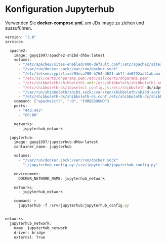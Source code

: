 # Konfiguration Jupyterhub
Verwenden Sie **docker-compose.yml**, um JDs Image zu ziehen und auszuführen.
```js
version: "3.8"
services:

  apache2:
    image: guyq1997/apache2-shibd-dhbw:latest
    volumes:
      - "/etc/apache2/sites-enabled/000-default.conf:/etc/apache2/sites-enabled/000-default.conf"
      - "/var/run/docker.sock:/var/run/docker.sock"
      - "/etc/letsencrypt/live/93eca700-b764-4621-ab7f-de0792aa31ab.ma.bw-cloud-instance.org/fullchain.pem:/etc/letsencrypt>      - "/etc/letsencrypt/live/93eca700-b764-4621-ab7f-de0792aa31ab.ma.bw-cloud-instance.org/privkey.pem:/etc/letsencrypt/l>     #- "/etc/hosts:/etc/hosts"
      - "/etc/ssl/certs/dhparams.pem:/etc/ssl/certs/dhparams.pem"
      - "/etc/shibboleth/shibboleth2.xml:/etc/shibboleth/shibboleth2.xml"
      - "/etc/shibboleth-ds/idpselect_config.js:/etc/shibboleth-ds/idpselect_config.js"
      - "/var/run/shibboleth/shibd.sock:/var/run/shibboleth/shibd.sock"
      - "/etc/shibboleth-ds/shibboleth-ds.conf:/etc/shibboleth-ds/shibboleth-ds.conf"
    command: ["apache2ctl", "-D", "FOREGROUND"]
    ports:
      - "443:443"
      - "80:80"

    networks:
      - jupyterhub_network

  jupyterhub:
    image: guyq1997/jupyterhub-dhbw:latest
    container_name: jupyterhub

    volumes:
      - "/var/run/docker.sock:/var/run/docker.sock"
      - "./jupyterhub_config.py:/srv/jupyterhub/jupyterhub_config.py"

    environment:
      DOCKER_NETWORK_NAME: jupyterhub_network

    networks:
      - jupyterhub_network

    command: >
      jupyterhub -f /srv/jupyterhub/jupyterhub_config.py


networks:
  jupyterhub_network:
    name: jupyterhub_network
    driver: bridge
    external: True

```